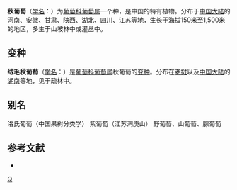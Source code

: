 {{Speciesbox 
| genus = Vitis
| species = romanetii
| authority = Roman. du Caill. ex Planch. 
}}

'''秋葡萄'''（[[学名|学名]]：{{lang|la|''Vitis romanetii''}}）为[[葡萄科|葡萄科]][[葡萄属|葡萄属]]一个种，是中国的特有植物。分布于[[中国大陆|中国大陆]]的[[河南|河南]]、[[安徽|安徽]]、[[甘肃|甘肃]]、[[陕西|陕西]]、[[湖北|湖北]]、[[四川|四川]]、[[江苏|江苏]]等地，生长于海拔150米至1,500米的地区，多生于山坡林中或灌丛中。

== 变种 ==
'''绒毛秋葡萄'''（[[学名|学名]]：{{lang|la|''Vitis romanetii'' var. ''tomentosa''}}）是[[葡萄科|葡萄科]][[葡萄属|葡萄属]]秋葡萄的[[变种|变种]]。分布在[[老挝|老挝]]以及[[中国大陆|中国大陆]]的[[湖南|湖南]]等地，见于疏林中。

== 别名 ==
洛氏葡萄（中国果树分类学） 紫葡萄（江苏洞庚山） 野葡萄、山葡萄、腺葡萄

== 参考文献 ==
<div class="references-small">
* {{cite web| url =http://www.bioinfo.cn/db05/KmzwSpecies.php?action=view&id=23969| title =秋葡萄（原变种）| work =《中国高等植物数据库全库》| publisher =中国科学院微生物研究所| author =昆明植物研究所| accessdate =2009-02-25}}{{dead link|date=2018年4月 |bot=InternetArchiveBot |fix-attempted=yes }}
</div>

{{Vitis}}
{{Taxonbar|from=Q15571364}}

[[Category:葡萄属|Q]]


{{植物小作品}}